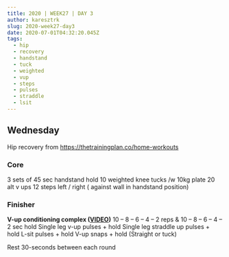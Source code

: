 ```yaml
---
title: 2020 | WEEK27 | DAY 3
author: karesztrk
slug: 2020-week27-day3
date: 2020-07-01T04:32:20.045Z
tags:
  - hip
  - recovery
  - handstand
  - tuck
  - weighted
  - vup
  - steps
  - pulses
  - straddle
  - lsit
---
```


## Wednesday

Hip recovery from <https://thetrainingplan.co/home-workouts>

### Core

3 sets of
45 sec handstand hold
10 weighted knee tucks /w 10kg plate
20 alt v ups
12 steps left / right ( against wall in handstand position)

### Finisher

**V-up conditioning complex ([VIDEO](https://vimeo.com/280679508/bb32b9bfde))**
10 – 8 – 6 – 4 – 2 reps & 10 – 8 – 6 – 4 – 2 sec hold
Single leg v-up pulses + hold
Single leg straddle up pulses + hold
L-sit pulses + hold
V-up snaps + hold (Straight or tuck)

Rest 30-seconds between each round
